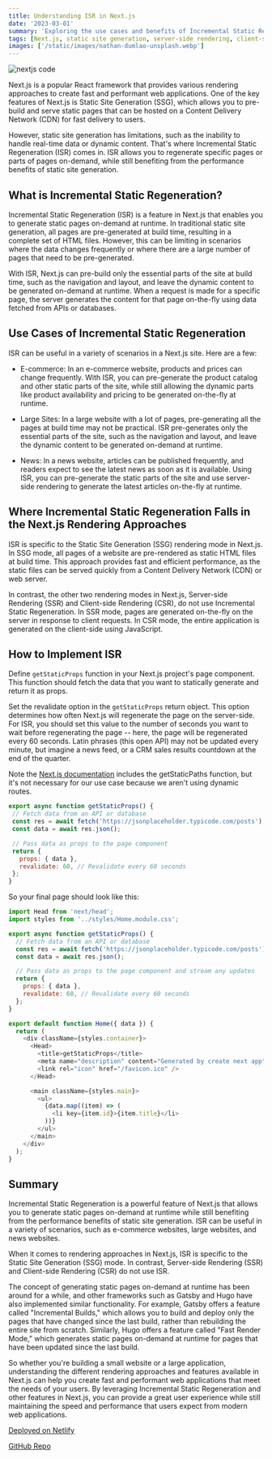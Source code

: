 ```yaml
---
title: Understanding ISR in Next.js
date: '2023-03-01'
summary: 'Exploring the use cases and benefits of Incremental Static Regeneration in Next.js, and how it fits into the different rendering approaches in the framework.'
tags: [Next.js, static site generation, server-side rendering, client-side rendering]
images: ['/static/images/nathan-dumlao-unsplash.webp']
---
```


![nextjs code](/static/images/nathan-dumlao-unsplash.webp)

Next.js is a popular React framework that provides various rendering approaches to create fast and performant web applications. One of the key features of Next.js is Static Site Generation (SSG), which allows you to pre-build and serve static pages that can be hosted on a Content Delivery Network (CDN) for fast delivery to users.

However, static site generation has limitations, such as the inability to handle real-time data or dynamic content. That's where Incremental Static Regeneration (ISR) comes in. ISR allows you to regenerate specific pages or parts of pages on-demand, while still benefiting from the performance benefits of static site generation.

## What is Incremental Static Regeneration?

Incremental Static Regeneration (ISR) is a feature in Next.js that enables you to generate static pages on-demand at runtime. In traditional static site generation, all pages are pre-generated at build time, resulting in a complete set of HTML files. However, this can be limiting in scenarios where the data changes frequently or where there are a large number of pages that need to be pre-generated.

With ISR, Next.js can pre-build only the essential parts of the site at build time, such as the navigation and layout, and leave the dynamic content to be generated on-demand at runtime. When a request is made for a specific page, the server generates the content for that page on-the-fly using data fetched from APIs or databases.

## Use Cases of Incremental Static Regeneration

ISR can be useful in a variety of scenarios in a Next.js site. Here are a few:

- E-commerce: In an e-commerce website, products and prices can change frequently. With ISR, you can pre-generate the product catalog and other static parts of the site, while still allowing the dynamic parts like product availability and pricing to be generated on-the-fly at runtime.

- Large Sites: In a large website with a lot of pages, pre-generating all the pages at build time may not be practical. ISR pre-generates only the essential parts of the site, such as the navigation and layout, and leave the dynamic content to be generated on-demand at runtime.

- News: In a news website, articles can be published frequently, and readers expect to see the latest news as soon as it is available. Using ISR, you can pre-generate the static parts of the site and use server-side rendering to generate the latest articles on-the-fly at runtime.

## Where Incremental Static Regeneration Falls in the Next.js Rendering Approaches

ISR is specific to the Static Site Generation (SSG) rendering mode in Next.js. In SSG mode, all pages of a website are pre-rendered as static HTML files at build time. This approach provides fast and efficient performance, as the static files can be served quickly from a Content Delivery Network (CDN) or web server.

In contrast, the other two rendering modes in Next.js, Server-side Rendering (SSR) and Client-side Rendering (CSR), do not use Incremental Static Regeneration. In SSR mode, pages are generated on-the-fly on the server in response to client requests. In CSR mode, the entire application is generated on the client-side using JavaScript.

## How to Implement ISR

Define `getStaticProps` function in your Next.js project's page component. This function should fetch the data that you want to statically generate and return it as props.

Set the revalidate option in the `getStaticProps` return object. This option determines how often Next.js will regenerate the page on the server-side. For ISR, you should set this value to the number of seconds you want to wait before regenerating the page -- here, the page will be regenerated every 60 seconds.
Latin phrases (this open API) may not be updated every minute, but imagine a news feed, or a CRM sales results countdown at the end of the quarter.

Note the [Next.js documentation](https://nextjs.org/docs/basic-features/data-fetching/incremental-static-regeneration) includes the getStaticPaths function, but it's not necessary for our use case because we aren't using dynamic routes.

```JavaScript
export async function getStaticProps() {
 // Fetch data from an API or database
 const res = await fetch('https://jsonplaceholder.typicode.com/posts');
 const data = await res.json();

 // Pass data as props to the page component
 return {
   props: { data },
   revalidate: 60, // Revalidate every 60 seconds
 };
}
```

So your final page should look like this:

```JavaScript
import Head from 'next/head';
import styles from '../styles/Home.module.css';

export async function getStaticProps() {
  // Fetch data from an API or database
  const res = await fetch('https://jsonplaceholder.typicode.com/posts');
  const data = await res.json();

  // Pass data as props to the page component and stream any updates
  return {
    props: { data },
    revalidate: 60, // Revalidate every 60 seconds
  };
}

export default function Home({ data }) {
  return (
    <div className={styles.container}>
      <Head>
        <title>getStaticProps</title>
        <meta name="description" content="Generated by create next app" />
        <link rel="icon" href="/favicon.ico" />
      </Head>

      <main className={styles.main}>
        <ul>
          {data.map((item) => (
            <li key={item.id}>{item.title}</li>
          ))}
        </ul>
      </main>
    </div>
  );
}
```

## Summary

Incremental Static Regeneration is a powerful feature of Next.js that allows you to generate static pages on-demand at runtime while still benefiting from the performance benefits of static site generation. ISR can be useful in a variety of scenarios, such as e-commerce websites, large websites, and news websites.

When it comes to rendering approaches in Next.js, ISR is specific to the Static Site Generation (SSG) mode. In contrast, Server-side Rendering (SSR) and Client-side Rendering (CSR) do not use ISR.

The concept of generating static pages on-demand at runtime has been around for a while, and other frameworks such as Gatsby and Hugo have also implemented similar functionality. For example, Gatsby offers a feature called "Incremental Builds," which allows you to build and deploy only the pages that have changed since the last build, rather than rebuilding the entire site from scratch. Similarly, Hugo offers a feature called "Fast Render Mode," which generates static pages on-demand at runtime for pages that have been updated since the last build.

So whether you're building a small website or a large application, understanding the different rendering approaches and features available in Next.js can help you create fast and performant web applications that meet the needs of your users. By leveraging Incremental Static Regeneration and other features in Next.js, you can provide a great user experience while still maintaining the speed and performance that users expect from modern web applications.

[Deployed on Netlify](https://eclectic-zabaione-3ea2da.netlify.app/)

[GitHub Repo](https://github.com/dfrho/nextjs-getstaticprops)
